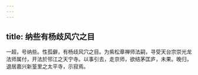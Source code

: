 ```yaml
---
---
---
```

title: 纳些有杨歧风穴之目
---



一超，号纳些。性孤僻，有杨歧风穴之目。为紫松章禅师法嗣，寻受天台宗崇光龙法师属付，开法於邗江之天宁寺。以事引去，走京师，欲结茅匡庐，未果。晚归，退居嘉兴新篁里之太平寺，示寂焉。